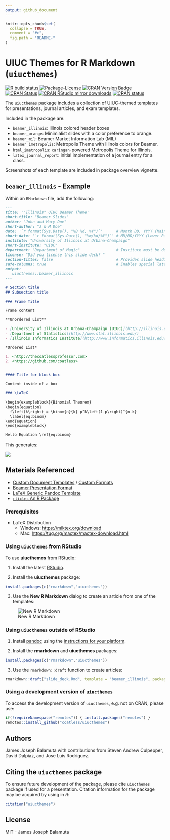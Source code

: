 ```yaml
---
output: github_document
---
```


```r
knitr::opts_chunk$set(
  collapse = TRUE,
  comment = "#>",
  fig.path = "README-"
)
```

  
# UIUC Themes for R Markdown (`uiucthemes`)

<!-- badges: start -->
[![R build status](https://github.com/coatless/uiucthemes/workflows/R-CMD-check/badge.svg)](https://github.com/illinois-r/uiucthemes/actions)
[![Package-License](http://img.shields.io/badge/license-MIT-brightgreen.svg?style=flat)](https://opensource.org/licenses/MIT)
[![CRAN Version
Badge](http://www.r-pkg.org/badges/version/uiucthemes)](https://cran.r-project.org/package=uiucthemes)
[![CRAN Status](https://badges.cranchecks.info/worst/uiucthemes.svg)](https://cran.r-project.org/web/checks/check_results_uiucthemes.html)
[![CRAN RStudio mirror downloads](http://cranlogs.r-pkg.org/badges/uiucthemes)](https://www.r-pkg.org:443/pkg/uiucthemes) 
[![CRAN status](https://www.r-pkg.org/badges/version/uiucthemes)](https://CRAN.R-project.org/package=uiucthemes)
<!-- badges: end -->

The `uiucthemes` package includes a collection of UIUC-themed templates for
presentations, journal articles, and exam templates.

Included in the package are:

- `beamer_illinois`: Illinois colored header boxes
- `beamer_orange`: Minimialist slides with a color preference to orange.
- `beamer_mil`: Beamer Market Information Lab (MIL)
- `beamer_imetropolis`: Metropolis Theme with Illinois colors for Beamer.
- `html_imetropolis`: `xaringan`-powered Metropolis Theme for Illinois.
- `latex_journal_report`: initial implementation of a journal entry for a class.

Screenshots of each template are included in package overview vignette.

## `beamer_illinois` - Example

Within an `RMarkdown` file, add the following:

```md
---
title: '"Illinois" UIUC Beamer Theme'
short-title: "Beamer Slides"
author: "John and Mary Doe"
short-author: "J & M Doe"
date: '`r format(Sys.Date(), "%B %d, %Y")`'      # Month DD, YYYY (Main Slide)
short-date: '`r format(Sys.Date(), "%m/%d/%Y")`' # MM/DD/YYYY (Lower Right)
institute: "University of Illinois at Urbana-Champaign"
short-institute: "UIUC"
department: "Department of Magic"                # Institute must be defined
license: "Did you license this slide deck? "
section-titles: false                            # Provides slide headings
safe-columns: true                               # Enables special latex macros for columns.
output: 
   uiucthemes::beamer_illinois
---

# Section title     
## Subsection title 

### Frame Title

Frame content 

**Unordered List**

- [University of Illinois at Urbana-Champaign (UIUC)](http://illinois.edu)
- [Department of Statistics](http://www.stat.illinois.edu/)
- [Illinois Informatics Institute](http://www.informatics.illinois.edu/)

*Ordered List*

1. <http://thecoatlessprofessor.com>
2. <https://github.com/coatless>


#### Title for block box

Content inside of a box 

### \LaTeX

\begin{exampleblock}{Binomial Theorem}
\begin{equation} 
  f\left(k\right) = \binom{n}{k} p^k\left(1-p\right)^{n-k}
  \label{eq:binom}
\end{equation} 
\end{exampleblock}

Hello Equation \ref{eq:binom}
```

This generates:

![](https://raw.githubusercontent.com/illinois-r/uiucthemes/main/tools/readme/beamer_illinois_slide_example.png)


## Materials Referenced

- [Custom Document Templates](https://bookdown.org/yihui/rmarkdown/document-templates.html) / [Custom Formats](https://bookdown.org/yihui/rmarkdown/new-formats.html)
- [Beamer Presentation Format](https://bookdown.org/yihui/rmarkdown/beamer-presentation.html)
- [LaTeX Generic Pandoc Template](https://github.com/jgm/pandoc-templates/blob/db59a5e77b0a5629f0801eb82103814842f2e2ed/default.latex)
- [`rticles` An R Package](https://github.com/rstudio/rticles)

### Prerequisites

- LaTeX Distribution
   - Windows: <https://miktex.org/download>
   - Mac: <https://tug.org/mactex/mactex-download.html>
   
### Using `uiucthemes` from RStudio

To use **uiucthemes** from RStudio:

1) Install the latest [RStudio](https://posit.co/download/rstudio-desktop/).

2) Install the **uiucthemes** package: 

```r
install.packages(c("rmarkdown","uiucthemes"))
```

3) Use the **New R Markdown** dialog to create an article from one of the templates:

![New R Markdown](https://raw.githubusercontent.com/illinois-r/uiucthemes/main/tools/readme/uiucthemes.png)
    
    
### Using `uiucthemes` outside of RStudio

1) Install [pandoc](https://pandoc.org/) using the
   [instructions for your platform](https://github.com/rstudio/rmarkdown/blob/bd5c509c888bfd309ef059ae6cbdeb408ec53d66/vignettes/pandoc.Rmd).

2) Install the **rmarkdown** and **uiucthemes** packages:

```r
install.packages(c("rmarkdown","uiucthemes"))
```
    
3) Use the `rmarkdown::draft` function to create articles:

```r
rmarkdown::draft("slide_deck.Rmd", template = "beamer_illinois", package = "uiucthemes")
```


### Using a development version of `uiucthemes`

To access the development version of `uiucthemes`, e.g. not on CRAN, please use:

```r
if(!requireNamespace("remotes")) { install.packages("remotes") }
remotes::install_github("coatless/uiucthemes")
```

## Authors

James Joseph Balamuta with contributions from Steven Andrew Culpepper, David Dalpiaz,
and Jose Luis Rodriguez.

## Citing the `uiucthemes` package

To ensure future development of the package, please cite `uiucthemes`
package if used for a presentation. Citation information
for the package may be acquired by using in *R*:

```r
citation("uiucthemes")
```

## License

MIT - James Joseph Balamuta

